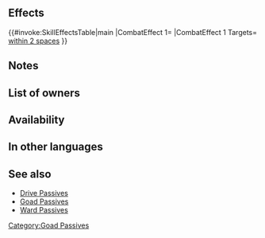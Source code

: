 {{Passive
|type=C
|exclusive=0
|1name=Goad Cavalry
|1tagid=SID_騎刃の紋章
|1effect=Grants Atk/Spd+4 to cavalry allies within 2 spaces during combat.
|1cost=200
|1required=Spur Atk 2;Spur Spd 2
|canUseWeapon={{WeaponList|all}}
|canUseMove=Cavalry
|properties=random_all,random_inherit_base
}}
==Effects==
{{#invoke:SkillEffectsTable|main
|CombatEffect 1={{SkillEffectText|Temporary buffs|Atk/Spd|4}}
|CombatEffect 1 Targets={{Mt|Cavalry}} {{SkillTargetText|Allies}}<br>[[within 2 spaces]]
}}
==Notes==
{{Temporary buffs}}
{{AlliesCombatEffect|effect=temporary buffs}}
==List of owners==
{{Skill Hero List}}
==Availability==
{{PassiveFocusList}}
{{PassiveDistributionList}}
{{PassiveCombatManualList}}
==In other languages==
{{OtherLanguages
|japanese=騎刃の紋章
|german=Reiter+ (Angr.)
|spanishEU=Acicate equino
|spanishLA=Ataque equino
|french=Sursaut (Cav.)
|italian=Attacco cavalleria
|chineseTW=騎刃紋章
|portuguese=Caval. impelida
}}
==See also==
* [[Drive Passives]]
* [[Goad Passives]]
* [[Ward Passives]]
{{Passives Navbox|C}}
[[Category:Goad Passives]]